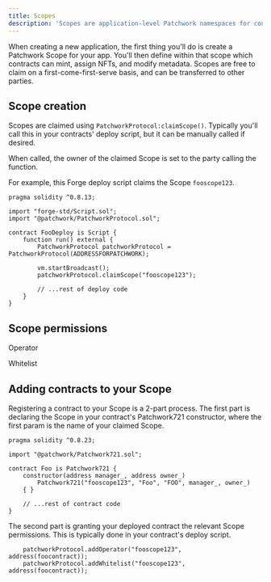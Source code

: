 ```yaml
---
title: Scopes
description: 'Scopes are application-level Patchwork namespaces for configuring settings and permissions or your app.'
---
```


When creating a new application, the first thing you'll do is create a Patchwork Scope for your app. You'll then define within that scope which contracts can mint, assign NFTs, and modify metadata. Scopes are free to claim on a first-come-first-serve basis, and can be transferred to other parties.

## Scope creation

Scopes are claimed using `PatchworkProtocol:claimScope()`. Typically you'll call this in your contracts' deploy script, but it can be manually called if desired.

<Note>When called, the owner of the claimed Scope is set to the party calling the function.</Note>

For example, this Forge deploy script claims the Scope `fooscope123`.

```solidity deploy.s.sol
pragma solidity ^0.8.13;

import "forge-std/Script.sol";
import "@patchwork/PatchworkProtocol.sol";

contract FooDeploy is Script {
    function run() external {
        PatchworkProtocol patchworkProtocol = PatchworkProtocol(ADDRESSFORPATCHWORK);

        vm.startBroadcast();
        patchworkProtocol.claimScope("fooscope123");

        // ...rest of deploy code
    }
}
```


## Scope permissions

Operator

Whitelist


## Adding contracts to your Scope

Registering a contract to your Scope is a 2-part process. The first part is declaring the Scope in your contract's Patchwork721 constructor, where the first param is the name of your claimed Scope.

```solidity Foo.sol
pragma solidity ^0.8.23;

import "@patchwork/Patchwork721.sol";

contract Foo is Patchwork721 {
    constructor(address manager_, address owner_)
        Patchwork721("fooscope123", "Foo", "FOO", manager_, owner_)
    { }

    // ...rest of contract code
}
```

The second part is granting your deployed contract the relevant Scope permissions. This is typically done in your contract's deploy script.

```solidity deploy.s.sol
    patchworkProtocol.addOperator("fooscope123", address(foocontract));
    patchworkProtocol.addWhitelist("fooscope123", address(foocontract));
```